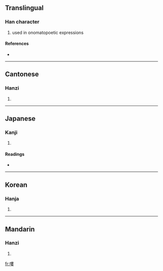 {{also|喽}}
==Translingual==

===Han character===
{{Han char|rn=30|rad=口|as=11|sn=14|four=6504<sub>4</sub>|canj=口中中女 (RLLV)}}

# used in onomatopoetic expressions

====References====
* {{Han ref|kx=0205.140|dkj=04183|dj=0428.080|hdz=10676.060|uh=560D|ud=22029|bh=B9C6|bd=47558}}

----

==Cantonese==

===Hanzi===
{{yue-hanzi|jyut=|y=lau1, lau4|sim=喽}}

# {{defn|Cantonese}}

----

==Japanese==

===Kanji===
{{ja-kanji|grade=|rs=口11}}

# {{defn|Japanese}}

====Readings====
* {{ja-readings|on=[[ろう]] (rō), [[る]] (ru)|kun=[[うるさいさあま]] (urusaisaama), [[みだれる]] (midareru)}}

----

==Korean==

===Hanja===
{{ko-hanja|hangeul=루|rv=ru|mr=ru}}

# {{defn|Korean}}

----

==Mandarin==

===Hanzi===
{{cmn-hanzi|sim=喽|pin=[[lóu]] ([[lou2]]), [[lou]] ([[lou5]])|wg=lou<sup>2</sup>, lou<sup>5</sup>}}

# {{defn|Mandarin}}

[[fr:嘍]]